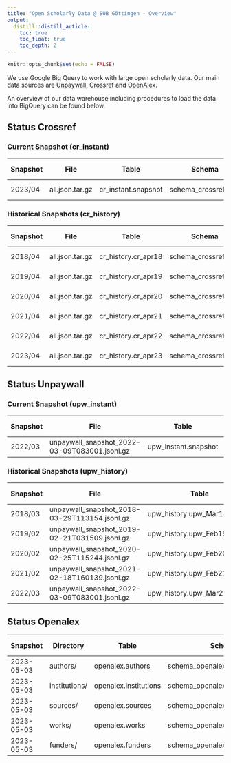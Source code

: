 ```yaml
---
title: "Open Scholarly Data @ SUB Göttingen - Overview"
output:
  distill::distill_article:
    toc: true
    toc_float: true
    toc_depth: 2
---
```


```r
knitr::opts_chunk$set(echo = FALSE)
```

We use Google Big Query to work with large open scholarly data. Our main data sources are [Unpaywall](https://unpaywall.org), [Crossref](https://www.crossref.org) and [OpenAlex](https://openalex.org).

An overview of our data warehouse including procedures to load the data into BigQuery can be found below.

## Status Crossref

### Current Snapshot (cr_instant)

::: l-body-outset

| Snapshot        | File            | Table               | Schema               | Procedure | Last Changed | Coverage  | Number of rows |
|-----------------|-----------------|---------------------|----------------------|-----------|--------------|-----------|--------------------|
|  2023/04        | all.json.tar.gz | cr_instant.snapshot | schema_crossref.json | [Repo](https://github.com/naustica/crossref_bq) |  07.05.2023  | 2013-2023 | 41.767.461 |

:::

### Historical Snapshots (cr_history)

::: l-body-outset

| Snapshot        | File            | Table               | Schema               | Procedure | Last Changed | Coverage  | Number of rows |
|-----------------|-----------------|---------------------|----------------------|-----------|--------------|-----------|--------------------|
|  2018/04        | all.json.tar.gz | cr_history.cr_apr18 | schema_crossref.json | [Repo](https://github.com/naustica/crossref_bq) |  20.02.2022  | 2013-2018 | 16.766.035 |
|  2019/04        | all.json.tar.gz | cr_history.cr_apr19 | schema_crossref.json | [Repo](https://github.com/naustica/crossref_bq) |  29.10.2021  | 2013-2019 | 20.715.644 |
|  2020/04        | all.json.tar.gz | cr_history.cr_apr20 | schema_crossref.json | [Repo](https://github.com/naustica/crossref_bq) |  29.10.2021  | 2013-2020 | 25.334.525 |
|  2021/04        | all.json.tar.gz | cr_history.cr_apr21 | schema_crossref.json | [Repo](https://github.com/naustica/crossref_bq) |  29.10.2021  | 2013-2021 | 30.579.119 |
|  2022/04        | all.json.tar.gz | cr_history.cr_apr22 | schema_crossref.json | [Repo](https://github.com/naustica/crossref_bq) |  14.05.2022  | 2013-2022 | 35.939.195 |
|  2023/04        | all.json.tar.gz | cr_history.cr_apr23 | schema_crossref.json | [Repo](https://github.com/naustica/crossref_bq) |  07.05.2023  | 2013-2023 | 41.767.461 |

:::

## Status Unpaywall

### Current Snapshot (upw_instant)

::: l-body-outset

| Snapshot| File                                          | Table                | Schema               | Procedure | Last Changed | Coverage  | Number of rows |
|---------|-----------------------------------------------|----------------------|----------------------|-----------|--------------|-----------|-----------------|
| 2022/03 | unpaywall_snapshot_2022-03-09T083001.jsonl.gz | upw_instant.snapshot | bq_schema_mar22.json | [Repo](https://github.com/naustica/unpaywall_bq) |  14.03.2022 | 2008-2022 | 67.424.819 |

:::

### Historical Snapshots (upw_history)

::: l-body-outset

| Snapshot| File                                          | Table                       | Schema               | Procedure | Last Changed | Coverage  | Number of rows |
|---------|-----------------------------------------------|-----------------------------|----------------------|-----------|--------------|-----------|-----------------|
| 2018/03 | unpaywall_snapshot_2018-03-29T113154.jsonl.gz | upw_history.upw_Mar18_08_20 | bq_schema_mar18.json | [Repo](https://github.com/naustica/unpaywall_bq) |  29.10.2021  | 2008-2018 | 36.557.043 |
| 2019/02 | unpaywall_snapshot_2019-02-21T031509.jsonl.gz | upw_history.upw_Feb19_08_19 | bq_schema_feb19.json | [Repo](https://github.com/naustica/unpaywall_bq) |  10.11.2021  | 2008-2019 | 42.143.979 |
| 2020/02 | unpaywall_snapshot_2020-02-25T115244.jsonl.gz | upw_history.upw_Feb20_08_20 | bq_schema_feb20.json | [Repo](https://github.com/naustica/unpaywall_bq) |  30.10.2021  | 2008-2020 | 49.717.710 |
| 2021/02 | unpaywall_snapshot_2021-02-18T160139.jsonl.gz | upw_history.upw_Feb21_08_21 | bq_schema_feb21.json | [Repo](https://github.com/naustica/unpaywall_bq) |  29.10.2021  | 2008-2021 | 58.437.927 |
| 2022/03 | unpaywall_snapshot_2022-03-09T083001.jsonl.gz | upw_history.upw_Mar22_08_22 | bq_schema_mar22.json | [Repo](https://github.com/naustica/unpaywall_bq) |  14.03.2022 | 2008-2022 | 67.424.819 |

:::

## Status Openalex

::: l-body-outset

| Snapshot   | Directory     | Table                 | Schema                            | Procedure | Last Changed | Coverage  | Number of rows |
|------------|---------------|-----------------------|-----------------------------------|-----------|--------------|-----------|----------------------|
| 2023-05-03 | authors/      | openalex.authors      | schema_openalex_author.json       | [Repo](https://github.com/naustica/openalex) |  09.05.2023  | All | 111.956.802 |
| 2023-05-03 | institutions/ | openalex.institutions | schema_openalex_institutions.json | [Repo](https://github.com/naustica/openalex) |  09.05.2023  | All | 102.565 |
| 2023-05-03 | sources/      | openalex.sources      | schema_openalex_sources.json      | [Repo](https://github.com/naustica/openalex) |  09.05.2023  | All | 231.144 |
| 2023-05-03 | works/        | openalex.works        | schema_openalex_work.json         | [Repo](https://github.com/naustica/openalex) |  09.05.2023  | All | 239.690.211 |
| 2023-05-03 | funders/      | openalex.funders      | schema_openalex_funders.json      | [Repo](https://github.com/naustica/openalex) |  09.05.2023  | All | 32.437 |

:::